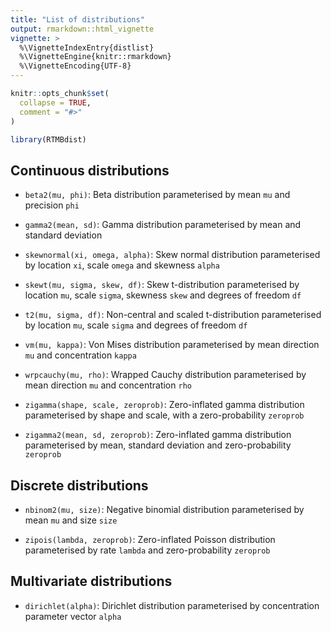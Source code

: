```yaml
---
title: "List of distributions"
output: rmarkdown::html_vignette
vignette: >
  %\VignetteIndexEntry{distlist}
  %\VignetteEngine{knitr::rmarkdown}
  %\VignetteEncoding{UTF-8}
---
```


```r
knitr::opts_chunk$set(
  collapse = TRUE,
  comment = "#>"
)
```

```r
library(RTMBdist)
```

## Continuous distributions

* `beta2(mu, phi)`: Beta distribution parameterised by mean `mu` and precision `phi`

* `gamma2(mean, sd)`: Gamma distribution parameterised by mean and standard deviation

* `skewnormal(xi, omega, alpha)`: Skew normal distribution parameterised by location `xi`, scale `omega` and skewness `alpha`

* `skewt(mu, sigma, skew, df)`: Skew t-distribution parameterised by location `mu`, scale `sigma`, skewness `skew` and degrees of freedom `df`

* `t2(mu, sigma, df)`: Non-central and scaled t-distribution parameterised by location `mu`, scale `sigma` and degrees of freedom `df`

* `vm(mu, kappa)`: Von Mises distribution parameterised by mean direction `mu` and concentration `kappa`

* `wrpcauchy(mu, rho)`: Wrapped Cauchy distribution parameterised by mean direction `mu` and concentration `rho`

* `zigamma(shape, scale, zeroprob)`: Zero-inflated gamma distribution parameterised by shape and scale, with a zero-probability `zeroprob`

* `zigamma2(mean, sd, zeroprob)`: Zero-inflated gamma distribution parameterised by mean, standard deviation and zero-probability `zeroprob`


## Discrete distributions

* `nbinom2(mu, size)`: Negative binomial distribution parameterised by mean `mu` and size `size`

* `zipois(lambda, zeroprob)`: Zero-inflated Poisson distribution parameterised by rate `lambda` and zero-probability `zeroprob`

## Multivariate distributions

* `dirichlet(alpha)`: Dirichlet distribution parameterised by concentration parameter vector `alpha`
